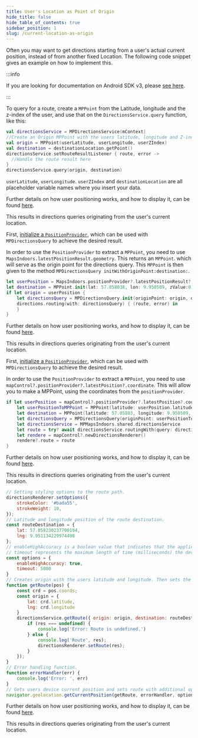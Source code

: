 ```yaml
---
title: User's Location as Point of Origin
hide_title: false
hide_table_of_contents: true
sidebar_position: 1
slug: /current-location-as-origin
---
```



Often you may want to get directions starting from a user's actual current position, instead of from another fixed Location. The following code snippet gives an example on how to implement this.

<Tabs groupId="users-location-as-origin">
<TabItem value="android" label="Android v4" default>

:::info

If you are looking for documentation on Android SDK v3, please [see here](https://docs-legacy.mapsindoors.com/content/legacy/android_v3/).

:::

To query for a route, create a `MPPoint` from the Latitude, longitude and the z-index of the user, and use that on the `DirectionsService.query` function, like this:

```kotlin
val directionsService = MPDirectionsService(mContext)
//Create an Origin MPPoint with the users latitude, longitude and Z-index. If no Z-index is available just use 0.0
val origin = MPPoint(userLatitude, userLongitude, userZIndex)
val destination = destinationLocation.getPoint()
directionsService.setRouteResultListener { route, error ->
  //Handle the route result here
}
directionsService.query(origin, destination)
```

`userLatitude`, `userLongitude`. `userZIndex` and `destinationLocation` are all placeholder variable names where you insert your data.

Further details on how user positioning works, and how to display it, can be found [here](/blue-dot/).

This results in directions queries originating from the user's current location.

</TabItem>
<TabItem value="ios-v3" label="iOS v3">

First, [initialize a `PositionProvider`](/blue-dot/), which can be used with `MPDirectionsQuery` to achieve the desired result.

In order to use the `PositionProvider` to extract a `MPPoint`, you need to use `MapsIndoors.latestPositionResult.geometry`. This returns an `MPPoint`. which will serve as the origin point for the directions query. This `MPPoint` is then given to the method `MPDirectionsQuery initWithOriginPoint:destination:`.

```swift
let userPosition = MapsIndoors.positionProvider?.latestPositionResult?.geometry
let destination = MPPoint.init(lat: 57.058038, lon: 9.950509, zValue:0)!
if let origin = userPosition {
    let directionsQuery = MPDirectionsQuery.init(originPoint: origin, destination: destination)
    directions.routing(with: directionsQuery) { (route, error) in
    }
}
```

Further details on how user positioning works, and how to display it, can be found [here](/blue-dot/).

This results in directions queries originating from the user's current location.

</TabItem>
<TabItem value="ios-v4" label="iOS v4">

First, [initialize a `PositionProvider`](/blue-dot/), which can be used with `MPDirectionsQuery` to achieve the desired result.

In order to use the `PositionProvider` to extract a `MPPoint`, you need to use `mapControl?.positionProvider?.latestPosition?.coordinate`. This will allow you to make a MPPoint, using the coordinates from the `positionProvider`.


```swift
if let userPosition = mapControl?.positionProvider?.latestPosition?.coordinate {
    let userPositionToMPPoint = MPPoint(latitude: userPosition.latitude, longitude: userPosition.longitude)
    let destination = MPPoint(latitude: 57.05803, longitude: 9.950509, z: 0.00)
    let directionsQuery = MPDirectionsQuery(originPoint: userPositionToMPPoint, destinationPoint: destination)
    let directionsService = MPMapsIndoors.shared.directionsService
    let route = try? await directionsService.routingWith(query: directionsQuery)
    let rendere = mapControl?.newDirectionsRenderer()
    rendere?.route = route
}
```

Further details on how user positioning works, and how to display it, can be found [here](/blue-dot/).

This results in directions queries originating from the user's current location.

</TabItem>
<TabItem value="web" label="Web">

```javascript
// Setting styling options to the route path.
directionsRenderer.setOptions({
    strokeColor: '#bada55',
    strokeWeight: 10,
});
// Latitude and longitude position of the route destination.
const routeDestination = {
    lat: 57.058230237700194,
    lng: 9.951134229974498
};
// enableHighAccuracy is a boolean value that indicates that the application would like to receive the best possible results.
// timeout represents the maximum length of time (milliseconds) the device is allowed to take in order to return a position.
const options = {
    enableHighAccuracy: true,
    timeout: 5000
}
// Creates origin with the users latitude and longitude. Then sets the route from this position to the route destination.
function getRoute(pos) {
    const crd = pos.coords;
    const origin = {
        lat: crd.latitude,
        lng: crd.longitude
    }
    directionsService.getRoute({ origin: origin, destination: routeDestination }).then(function (res) {
        if (res === undefined) {
            console.log('Error: Route is undefined.')
        } else {
            console.log('Route', res);
            directionsRenderer.setRoute(res);
        }
    });
}
// Error handling function.
function errorHandler(err) {
    console.log('Error: ', err)
}
// Gets users device current position and sets route with additional options. If any errors, errorHandler will trigger.
navigator.geolocation.getCurrentPosition(getRoute, errorHandler, options);
```

Further details on how user positioning works, and how to display it, can be found [here](/blue-dot/).

This results in directions queries originating from the user's current location.

</TabItem>
</Tabs>

